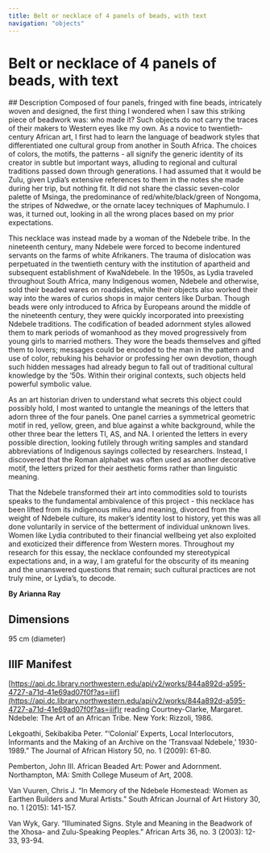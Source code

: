 ```yaml
---
title: Belt or necklace of 4 panels of beads, with text
navigation: "objects"
---
```

# Belt or necklace of 4 panels of beads, with text
<Viewer options = "showTitle: false" iiifContent="https://api.dc.library.northwestern.edu/api/v2/works/844a892d-a595-4727-a71d-41e69ad07f0f?as=iiif" />
## Description
Composed of four panels, fringed with fine beads, intricately woven and designed, the first thing I wondered when I saw this striking piece of beadwork was: who made it? Such objects do not carry the traces of their makers to Western eyes like my own. As a novice to twentieth-century African art, I first had to learn the language of beadwork styles that differentiated one cultural group from another in South Africa. The choices of colors, the motifs, the patterns - all signify the generic identity of its creator in subtle but important ways, alluding to regional and cultural traditions passed down through generations. I had assumed that it would be Zulu, given Lydia’s extensive references to them in the notes she made during her trip, but nothing fit. It did not share the classic seven-color palette of Msinga, the predominance of red/white/black/green of Nongoma, the stripes of Ndwedwe, or the ornate lacey techniques of Maphumulo. I was, it turned out, looking in all the wrong places based on my prior expectations. 

This necklace was instead made by a woman of the Ndebele tribe. In the nineteenth century, many Ndebele were forced to become indentured servants on the farms of white Afrikaners. The trauma of dislocation was perpetuated in the twentieth century with the institution of apartheid and subsequent establishment of KwaNdebele. In the 1950s, as Lydia traveled throughout South Africa, many Indigenous women, Ndebele and otherwise, sold their beaded wares on roadsides, while their objects also worked their way into the wares of curios shops in major centers like Durban. Though beads were only introduced to Africa by Europeans around the middle of the nineteenth century, they were quickly incorporated into preexisting Ndebele traditions. The codification of beaded adornment styles allowed them to mark periods of womanhood as they moved progressively from young girls to married mothers. They wore the beads themselves and gifted them to lovers; messages could be encoded to the man in the pattern and use of color, rebuking his behavior or professing her own devotion, though such hidden messages had already begun to fall out of traditional cultural knowledge by the ‘50s. Within their original contexts, such objects held powerful symbolic value.

As an art historian driven to understand what secrets this object could possibly hold, I most wanted to untangle the meanings of the letters that adorn three of the four panels. One panel carries a symmetrical geometric motif in red, yellow, green, and blue against a white background, while the other three bear the letters TI, AS, and NA. I oriented the letters in every possible direction, looking futilely through writing samples and standard abbreviations of Indigenous sayings collected by researchers. Instead, I discovered that the Roman alphabet was often used as another decorative motif, the letters prized for their aesthetic forms rather than linguistic meaning. 

That the Ndebele transformed their art into commodities sold to tourists speaks to the fundamental ambivalence of this project - this necklace has been lifted from its indigenous milieu and meaning, divorced from the weight of Ndebele culture, its maker’s identity lost to history, yet this was all done voluntarily in service of the betterment of individual unknown lives. Women like Lydia contributed to their financial wellbeing yet also exploited and exoticized their difference from Western mores. Throughout my research for this essay, the necklace confounded my stereotypical expectations and, in a way, I am grateful for the obscurity of its meaning and the unanswered questions that remain; such cultural practices are not truly mine, or Lydia’s, to decode. 

<strong>By Arianna Ray </strong>
## Dimensions
95 cm (diameter)
## IIIF Manifest
[https://api.dc.library.northwestern.edu/api/v2/works/844a892d-a595-4727-a71d-41e69ad07f0f?as=iiif](https://api.dc.library.northwestern.edu/api/v2/works/844a892d-a595-4727-a71d-41e69ad07f0f?as=iiif)r reading
Courtney-Clarke, Margaret. Ndebele: The Art of an African Tribe. New York: Rizzoli, 1986.

Lekgoathi, Sekibakiba Peter. “‘Colonial’ Experts, Local Interlocutors, Informants and the Making of an Archive on the ‘Transvaal Ndebele,’ 1930-1989.” The Journal of African History 50, no. 1 (2009): 61-80.

Pemberton, John III. African Beaded Art: Power and Adornment. Northampton, MA: Smith College Museum of Art, 2008.

Van Vuuren, Chris J. “In Memory of the Ndebele Homestead: Women as Earthen Builders and Mural Artists.” South African Journal of Art History 30, no. 1 (2015): 141-157.

Van Wyk, Gary. “Illuminated Signs. Style and Meaning in the Beadwork of the Xhosa- and Zulu-Speaking Peoples.” African Arts 36, no. 3 (2003): 12-33, 93-94.
